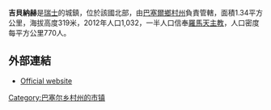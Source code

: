 '''吉貝納赫'''是[[瑞士|瑞士]]的城鎮，位於該國北部，由[[巴塞爾鄉村州|巴塞爾鄉村州]]負責管轄，面積1.34平方公里，海拔高度319米，2012年人口1,032，一半人口信奉[[羅馬天主教|羅馬天主教]]，人口密度每平方公里770人。

==外部連結==
* [http://www.giebenach.ch Official website] {{Wayback|url=http://www.giebenach.ch/ |date=20150219042225 }} {{de icon}}

{{Switzerland-geo-stub}}
[[Category:巴塞尔乡村州的市镇|Category:巴塞尔乡村州的市镇]]